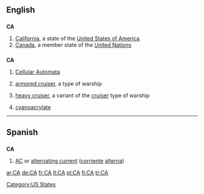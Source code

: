 {{see|Appendix:Variations of "ca"}}
==English==

==={{abbreviation}}===
'''CA'''

# [[California]], a state of the [[United States of America]].
# [[Canada]], a member state of the [[United Nations]]

==={{initialism}}===
'''CA'''

# [[Cellular Automata]]
# {{US|navy}} [[armored cruiser]], a type of warship
# {{US|navy}} [[heavy cruiser]], a variant of the [[cruiser]] type of warship
# {{organic compound}} [[cyanoacrylate]]


[[Category:US States]]

----

==Spanish==

==={{abbreviation|Spanish}}===
'''CA'''

# [[AC]] or [[alternating current]] ([[corriente]] [[alterna]])

[[ar:CA]]
[[de:CA]]
[[fr:CA]]
[[lt:CA]]
[[pl:CA]]
[[fi:CA]]
[[tr:CA]]